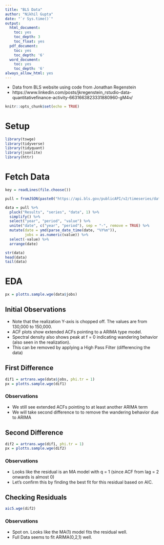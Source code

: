```yaml
---
title: "BLS Data"
author: "Nikhil Gupta"
date: "`r Sys.time()`"
output:
  html_document:
    toc: yes
    toc_depth: 3
    toc_float: yes
  pdf_document:
    toc: yes
    toc_depth: '6'
  word_document:
    toc: yes
    toc_depth: '6'
always_allow_html: yes
---
```


* Data from BLS website using code from Jonathan Regenstein
* https://www.linkedin.com/posts/jkregenstein_rstudio-data-quantitativefinance-activity-6631663823331880960-gM4v/

```r
knitr::opts_chunk$set(echo = TRUE)
```

# Setup

```r
library(tswge)
library(tidyverse)
library(tidyquant)
library(jsonlite)
library(httr)
```

# Fetch Data
```r
key = readLines(file.choose())
```

```r
pull = fromJSON(paste0("https://api.bls.gov/publicAPI/v2/timeseries/data/CES0000000001?registrationkey=", key, "&catalog=true&startyear=2001&endyear=2020")) 

data = pull %>%
  pluck("Results", "series", "data", 1) %>% 
  simplify() %>% 
  select("year", "period", "value") %>% 
  unite("date", c("year", "period"), sep = "-", remove = TRUE) %>% 
  mutate(date = ymd(parse_date_time(date, "%Y%m")),
         jobs = as.numeric(value)) %>% 
  select(-value) %>% 
  arrange(date)

str(data)
head(data)
tail(data)
```

# EDA

```r
px = plotts.sample.wge(data$jobs)
```


## Initial Observations
* Note that the realization Y-axis is chopped off. The values are from 130,000 to 150,000.
* ACF plots show extended ACFs pointing to a ARIMA type model.
* Spectral density also shows peak at f = 0 indicating wandering behavior (also seen in the realization).
* This can be removed by applying a High Pass Filter (differencing the data)

## First Difference
```r
dif1 = artrans.wge(data$jobs, phi.tr = 1)
px = plotts.sample.wge(dif1)
```

### Observations
* We still see extended ACFs pointing to at least another ARIMA term 
* We will take second difference to to remove the wandering behavior due to ARIMA

## Second Difference
```r
dif2 = artrans.wge(dif1, phi.tr = 1)
px = plotts.sample.wge(dif2)
```

### Observations
* Looks like the residual is an MA model with q = 1 (since ACF from lag = 2 onwards is almost 0)
* Let's confirm this by finding the best fit for this residual based on AIC.

## Checking Residuals
```r
aic5.wge(dif2)
```

### Observations
* Spot on. Looks like the MA(1) model fits the residual well.
* Full Data seems to fit ARIMA(0,2,1) well.